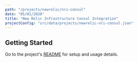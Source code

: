 ```yaml
---
path: "/projects/newrelic/nri-consul"
date: "05/01/2020"
title: "New Relic Infrastructure Consul Integration"
projectConfig: "src/data/projects/newrelic-nri-consul.json"
---
```


## Getting Started

Go to the project's [README](https://github.com/newrelic/nri-consul#readme) for setup and usage details.





